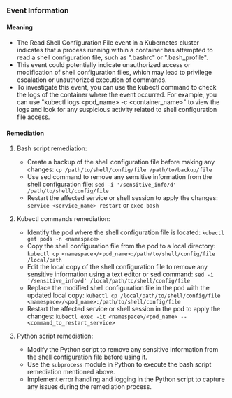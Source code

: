 
### Event Information

#### Meaning

- The Read Shell Configuration File event in a Kubernetes cluster indicates that a process running within a container has attempted to read a shell configuration file, such as ".bashrc" or ".bash_profile".
- This event could potentially indicate unauthorized access or modification of shell configuration files, which may lead to privilege escalation or unauthorized execution of commands.
- To investigate this event, you can use the kubectl command to check the logs of the container where the event occurred. For example, you can use "kubectl logs <pod_name> -c <container_name>" to view the logs and look for any suspicious activity related to shell configuration file access.

#### Remediation

1. Bash script remediation:
   - Create a backup of the shell configuration file before making any changes: `cp /path/to/shell/config/file /path/to/backup/file`
   - Use sed command to remove any sensitive information from the shell configuration file: `sed -i '/sensitive_info/d' /path/to/shell/config/file`
   - Restart the affected service or shell session to apply the changes: `service <service_name> restart` or `exec bash`

2. Kubectl commands remediation:
   - Identify the pod where the shell configuration file is located: `kubectl get pods -n <namespace>`
   - Copy the shell configuration file from the pod to a local directory: `kubectl cp <namespace>/<pod_name>:/path/to/shell/config/file /local/path`
   - Edit the local copy of the shell configuration file to remove any sensitive information using a text editor or sed command: `sed -i '/sensitive_info/d' /local/path/to/shell/config/file`
   - Replace the modified shell configuration file in the pod with the updated local copy: `kubectl cp /local/path/to/shell/config/file <namespace>/<pod_name>:/path/to/shell/config/file`
   - Restart the affected service or shell session in the pod to apply the changes: `kubectl exec -it <namespace>/<pod_name> -- <command_to_restart_service>`

3. Python script remediation:
   - Modify the Python script to remove any sensitive information from the shell configuration file before using it.
   - Use the `subprocess` module in Python to execute the bash script remediation mentioned above.
   - Implement error handling and logging in the Python script to capture any issues during the remediation process.

